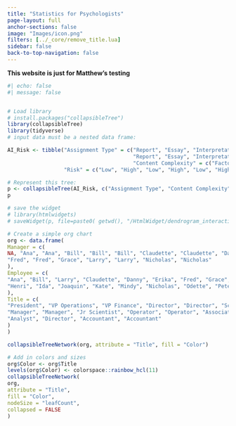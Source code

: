 ```yaml
---
title: "Statistics for Psychologists"
page-layout: full
anchor-sections: false
image: "Images/icon.png"
filters: [../_core/remove_title.lua]
sidebar: false
back-to-top-navigation: false
---
```


::: callout-warning
**This website is just for Matthew's testing**
:::

```r
#| echo: false
#| message: false


# Load library
# install.packages("collapsibleTree")
library(collapsibleTree) 
library(tidyverse)
# input data must be a nested data frame:

AI_Risk <- tibble("Assignment Type" = c("Report", "Essay", "Interpretative Dance", 
                                        "Report", "Essay", "Interpretative Dance"),
                                        "Content Complexity" = c("Factor 1", "Factor 2", "Factor 1", "Factor 2", "Factor 1", "Factor 2"),
                  "Risk" = c("Low", "High", "Low", "High", "Low", "High"))

# Represent this tree:
p <- collapsibleTree(AI_Risk, c("Assignment Type", "Content Complexity", "Risk"), fillByLevel = TRUE)
p

# save the widget
# library(htmlwidgets)
# saveWidget(p, file=paste0( getwd(), "/HtmlWidget/dendrogram_interactive.html"))
```


```r
# Create a simple org chart
org <- data.frame(
Manager = c(
NA, "Ana", "Ana", "Bill", "Bill", "Bill", "Claudette", "Claudette", "Danny",
"Fred", "Fred", "Grace", "Larry", "Larry", "Nicholas", "Nicholas"
),
Employee = c(
"Ana", "Bill", "Larry", "Claudette", "Danny", "Erika", "Fred", "Grace",
"Henri", "Ida", "Joaquin", "Kate", "Mindy", "Nicholas", "Odette", "Peter"
),
Title = c(
"President", "VP Operations", "VP Finance", "Director", "Director", "Scientist",
"Manager", "Manager", "Jr Scientist", "Operator", "Operator", "Associate",
"Analyst", "Director", "Accountant", "Accountant"
)
)

collapsibleTreeNetwork(org, attribute = "Title", fill = "Color")

# Add in colors and sizes
org$Color <- org$Title
levels(org$Color) <- colorspace::rainbow_hcl(11)
collapsibleTreeNetwork(
org,
attribute = "Title",
fill = "Color",
nodeSize = "leafCount",
collapsed = FALSE
)

```

